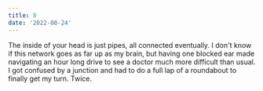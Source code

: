 ```yaml
---
title: 8
date: '2022-08-24'
---
```


The inside of your head is just pipes, all connected eventually. I don't know if this network goes as far up as my brain, but having one blocked ear made navigating an hour long drive to see a doctor much more difficult than usual. I got confused by a junction and had to do a full lap of a roundabout to finally get my turn. Twice.
